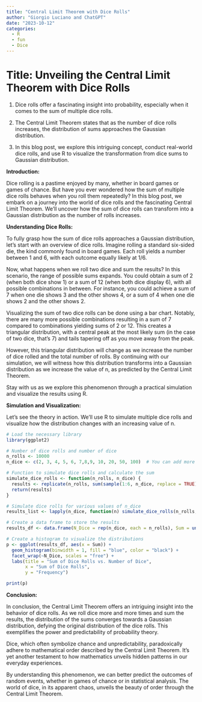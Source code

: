 ```yaml
---
title: "Central Limit Theorem with Dice Rolls"
author: "Giorgio Luciano and ChatGPT"
date: "2023-10-12"
categories: 
  - R
  - fun
  - Dice
---
```


# **Title: Unveiling the Central Limit Theorem with Dice Rolls**

1.  Dice rolls offer a fascinating insight into probability, especially when it comes to the sum of multiple dice rolls.

2.  The Central Limit Theorem states that as the number of dice rolls increases, the distribution of sums approaches the Gaussian distribution.

3.  In this blog post, we explore this intriguing concept, conduct real-world dice rolls, and use R to visualize the transformation from dice sums to Gaussian distribution.

**Introduction:**

Dice rolling is a pastime enjoyed by many, whether in board games or games of chance. But have you ever wondered how the sum of multiple dice rolls behaves when you roll them repeatedly? In this blog post, we embark on a journey into the world of dice rolls and the fascinating Central Limit Theorem. We'll uncover how the sum of dice rolls can transform into a Gaussian distribution as the number of rolls increases.

**Understanding Dice Rolls:**

To fully grasp how the sum of dice rolls approaches a Gaussian distribution, let's start with an overview of dice rolls. Imagine rolling a standard six-sided die, the kind commonly found in board games. Each roll yields a number between 1 and 6, with each outcome equally likely at 1/6.

Now, what happens when we roll two dice and sum the results? In this scenario, the range of possible sums expands. You could obtain a sum of 2 (when both dice show 1) or a sum of 12 (when both dice display 6), with all possible combinations in between. For instance, you could achieve a sum of 7 when one die shows 3 and the other shows 4, or a sum of 4 when one die shows 2 and the other shows 2.

Visualizing the sum of two dice rolls can be done using a bar chart. Notably, there are many more possible combinations resulting in a sum of 7 compared to combinations yielding sums of 2 or 12. This creates a triangular distribution, with a central peak at the most likely sum (in the case of two dice, that's 7) and tails tapering off as you move away from the peak.

However, this triangular distribution will change as we increase the number of dice rolled and the total number of rolls. By continuing with our simulation, we will witness how this distribution transforms into a Gaussian distribution as we increase the value of n, as predicted by the Central Limit Theorem.

Stay with us as we explore this phenomenon through a practical simulation and visualize the results using R.

**Simulation and Visualization:**

Let's see the theory in action. We'll use R to simulate multiple dice rolls and visualize how the distribution changes with an increasing value of n.

```r
# Load the necessary library
library(ggplot2)

# Number of dice rolls and number of dice
n_rolls <- 10000
n_dice <- c(2, 3, 4, 5, 6, 7,8,9, 10, 20, 50, 100)  # You can add more values

# Function to simulate dice rolls and calculate the sum
simulate_dice_rolls <- function(n_rolls, n_dice) {
  results <- replicate(n_rolls, sum(sample(1:6, n_dice, replace = TRUE)))
  return(results)
}

# Simulate dice rolls for various values of n_dice
results_list <- lapply(n_dice, function(n) simulate_dice_rolls(n_rolls, n))

# Create a data frame to store the results
results_df <- data.frame(N_Dice = rep(n_dice, each = n_rolls), Sum = unlist(results_list))

# Create a histogram to visualize the distributions
p <- ggplot(results_df, aes(x = Sum)) +
  geom_histogram(binwidth = 1, fill = "blue", color = "black") +
  facet_wrap(~N_Dice, scales = "free") +
  labs(title = "Sum of Dice Rolls vs. Number of Dice",
       x = "Sum of Dice Rolls",
       y = "Frequency")

print(p)

```

**Conclusion:**

In conclusion, the Central Limit Theorem offers an intriguing insight into the behavior of dice rolls. As we roll dice more and more times and sum the results, the distribution of the sums converges towards a Gaussian distribution, defying the original distribution of the dice rolls. This exemplifies the power and predictability of probability theory.

Dice, which often symbolize chance and unpredictability, paradoxically adhere to mathematical order described by the Central Limit Theorem. It's yet another testament to how mathematics unveils hidden patterns in our everyday experiences.

By understanding this phenomenon, we can better predict the outcomes of random events, whether in games of chance or in statistical analysis. The world of dice, in its apparent chaos, unveils the beauty of order through the Central Limit Theorem.
